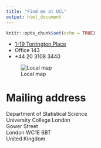 ```yaml
---
title: "Find me at UCL"
output: html_document
---
```


```r
knitr::opts_chunk$set(echo = TRUE)
```



* [1-19 Torrington Place](https://www.google.co.uk/maps/dir/St+Pancras+International,+Euston+Road,+London/1-19+Torrington+Place,+London/@51.5269433,-0.1395485,15z/data=!3m1!4b1!4m14!4m13!1m5!1m1!1s0x48761b3b8d98ed25:0xb92d6fcfa832dd12!2m2!1d-0.126133!2d51.531427!1m5!1m1!1s0x48761b2ec8d84449:0x193b27f19f916f1f!2m2!1d-0.1343463!2d51.5218924!3e2)
* Office 143
* +44 20 3108 3440


![Local map](https://tsoo-math.github.io/map.jpg)




# Mailing address

Department of Statistical Science
<br>
University College London
<br>
Gower Street
<br>
London WC1E 6BT
<br>
United Kingdom




